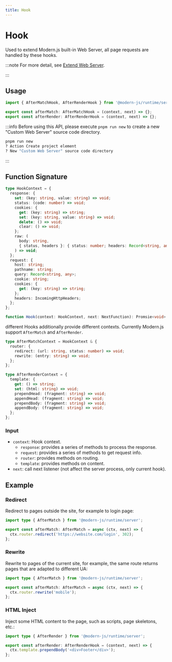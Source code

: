 ```yaml
---
title: Hook
---
```

# Hook

Used to extend Modern.js built-in Web Server, all page requests are handled by these hooks.

:::note
For more detail, see [Extend Web Server](/guides/advanced-features/web-server).

:::

## Usage

```ts
import { AfterMatchHook, AfterRenderHook } from '@modern-js/runtime/server';

export const afterMatch: AfterMatchHook = (context, next) => {};
export const afterRender: AfterRenderHook = (context, next) => {};
```

:::info
Before using this API, please execute `pnpm run new` to create a new "Custom Web Server" source code directory.

```bash
pnpm run new
? Action Create project element
? New "Custom Web Server" source code directory
```

:::

## Function Signature

```ts
type HookContext = {
  response: {
    set: (key: string, value: string) => void;
    status: (code: number) => void;
    cookies: {
      get: (key: string) => string;
      set: (key: string, value: string) => void;
      delete: () => void;
      clear: () => void;
    };
    raw: (
      body: string,
      { status, headers }: { status: number; headers: Record<string, any> },
    ) => void;
  };
  request: {
    host: string;
    pathname: string;
    query: Record<string, any>;
    cookie: string;
    cookies: {
      get: (key: string) => string;
    };
    headers: IncomingHttpHeaders;
  };
};

function Hook(context: HookContext, next: NextFunction): Promsie<void> | void;
```

different Hooks additionally provide different contexts. Currently Modern.js support `AfterMatch` and `AfterRender`.

```ts
type AfterMatchContext = HookContext & {
  router: {
    redirect: (url: string, status: number) => void;
    rewrite: (entry: string) => void;
  };
};

type AfterRenderContext = {
  template: {
    get: () => string;
    set: (html: string) => void;
    prependHead: (fragment: string) => void;
    appendHead: (fragment: string) => void;
    prependBody: (fragment: string) => void;
    appendBody: (fragment: string) => void;
  };
};
```

### Input

- `context`: Hook context.
  - `response`: provides a series of methods to process the response.
  - `request`: provides a series of methods to get request info.
  - `router`: provides methods on routing.
  - `template`: provides methods on content.
- `next`: call next listener (not affect the server process, only current hook).

## Example

### Redirect

Redirect to pages outside the site, for example to login page:

```ts
import type { AfterMatch } from '@modern-js/runtime/server';

export const afterMatch: AfterMatch = async (ctx, next) => {
  ctx.router.redirect('https://website.com/login', 302);
};
```

### Rewrite

Rewrite to pages of the current site, for example, the same route returns pages that are adapted to different UA:

```ts
import type { AfterMatch } from '@modern-js/runtime/server';

export const afterMatch: AfterMatch = async (ctx, next) => {
  ctx.router.rewrite('mobile');
};
```

### HTML Inject

Inject some HTML content to the page, such as scripts, page skeletons, etc.:

```ts
import type { AfterRender } from '@modern-js/runtime/server';

export const afterRender: AfterRenderHook = (context, next) => {
  ctx.template.prependBody('<div>Footer</div>');
};
```
